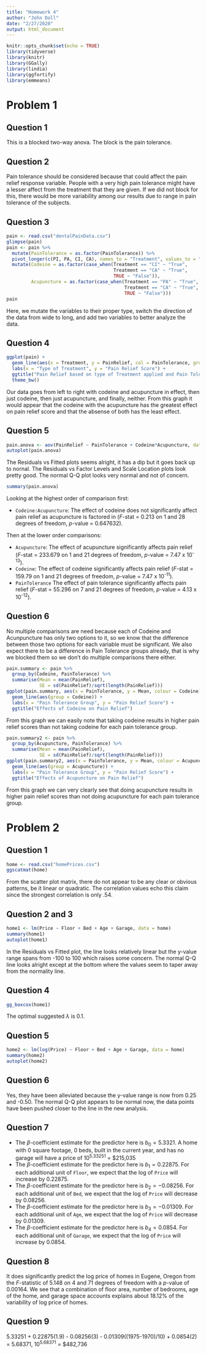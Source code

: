 ```yaml
---
title: "Homework 4"
author: "John Doll"
date: "2/27/2020"
output: html_document
---
```


```r
knitr::opts_chunk$set(echo = TRUE)
library(tidyverse)
library(knitr)
library(GGally)
library(lindia)
library(ggfortify)
library(emmeans)
```

# Problem 1

## Question 1

This is a blocked two-way anova. The block is the pain tolerance. 

## Question 2

Pain tolerance should be considered because that could affect the pain relief response variable. People with a very high pain tolerance might have a lesser affect from the treatment that they are given. If we did not block for this, there would be more variability among our results due to range in pain tolerance of the subjects.

## Question 3

```r
pain <- read.csv("dentalPainData.csv")
glimpse(pain)
pain <- pain %>%
  mutate(PainTolerance = as.factor(PainTolerance)) %>%
  pivot_longer(c(PI, PA, CI, CA), names_to = "Treatment", values_to = "PainRelief") %>%
  mutate(Codeine = as.factor(case_when(Treatment == "CI" ~ "True",
                                       Treatment == "CA" ~ "True",
                                       TRUE ~ "False")),
         Acupuncture = as.factor(case_when(Treatment == "PA" ~ "True",
                                           Treatment == "CA" ~ "True",
                                           TRUE ~ "False")))
pain
```

Here, we mutate the variables to their proper type, switch the direction of the data from wide to long,  and add two variables to better analyze the data.

## Question 4

```r
ggplot(pain) +
  geom_line(aes(x = Treatment, y = PainRelief, col = PainTolerance, group = PainTolerance)) +
  labs(x = "Type of Treatment", y = "Pain Relief Score") +
  ggtitle("Pain Relief based on type of Treatment applied and Pain Tolerance group") +
  theme_bw()
```

Our data goes from left to right with codeine and acupuncture in effect, then just codeine, then just acupuncture, and finally, neither. From this graph it would appear that the codeine with the acupuncture has the greatest effect on pain relief score and that the absense of both has the least effect.

## Question 5

```r
pain.anova <- aov(PainRelief ~ PainTolerance + Codeine*Acupuncture, data = pain)
autoplot(pain.anova)
```

The Residuals vs Fitted plots seems alright, it has a dip but it goes back up to nornal. The Residuals vs Factor Levels and Scale Location plots look pretty good. The normal Q-Q plot looks very normal and not of concern.

```r
summary(pain.anova)
```

Looking at the highest order of comparison first:

* `Codeine:Acupuncture`: The effect of codeine does not significantly affect pain relief as acupuncture is factored in ($F$-stat = 0.213 on 1 and 28 degrees of freedom, $p$-value = 0.647632).

Then at the lower order comparisons:

* `Acupuncture`: The effect of acupuncture significantly affects pain relief ($F$-stat = 233.679 on 1 and 21 degrees of freedom, $p$-value = 7.47 x 10^-13^).
* `Codeine`: The effect of codeine significantly affects pain relief ($F$-stat = 159.79 on 1 and 21 degrees of freedom, $p$-value = 7.47 x 10^-11^).
* `PainTolerance` The effect of pain tolerance significantly affects pain relief ($F$-stat = 55.296 on 7 and 21 degrees of freedom, $p$-value = 4.13 x 10^-12^).

## Question 6

No multiple comparisons are need because each of Codeine and Acunpuncture has only two options to it, so we know that the difference between those two options for each variable must be significant. We also expect there to be a difference in Pain Tolerance groups already, that is why we blocked them so we don't do multiple comparisons there either.

```r
pain.summary <- pain %>%
  group_by(Codeine, PainTolerance) %>%
  summarise(Mean = mean(PainRelief),
            SE = sd(PainRelief)/sqrt(length(PainRelief)))
ggplot(pain.summary, aes(x = PainTolerance, y = Mean, colour = Codeine)) +
  geom_line(aes(group = Codeine)) +
  labs(x = "Pain Tolerance Group", y = "Pain Relief Score") +
  ggtitle("Effects of Codeine on Pain Relief")
```

From this graph we can easily note that taking codeine results in higher pain relief scores than not taking codeine for each pain tolerance group.

```r
pain.summary2 <- pain %>%
  group_by(Acupuncture, PainTolerance) %>%
  summarise(Mean = mean(PainRelief),
            SE = sd(PainRelief)/sqrt(length(PainRelief)))
ggplot(pain.summary2, aes(x = PainTolerance, y = Mean, colour = Acupuncture)) +
  geom_line(aes(group = Acupuncture)) +
  labs(x = "Pain Tolerance Group", y = "Pain Relief Score") +
  ggtitle("Effects of Acupuncture on Pain Relief")
```

From this graph we can very clearly see that doing acupuncture results in higher pain relief scores than not doing acupuncture for each pain tolerance group.

# Problem 2

## Question 1

```r
home <- read.csv("homePrices.csv")
ggscatmat(home)
```

From the scatter plot matrix, there do not appear to be any clear or obvious patterns, be it linear or quadratic. The correlation values echo this claim since the strongest correlation is only .54.

## Question 2 and 3

```r
home1 <- lm(Price ~ Floor + Bed + Age + Garage, data = home)
summary(home1)
autoplot(home1)
```

In the Residuals vs Fitted plot, the line looks relatively linear but the y-value range spans from -100 to 100 which raises some concern. The normal Q-Q line looks alright except at the bottom where the values seem to taper away from the normality line.

## Question 4

```r
gg_boxcox(home1)
```

The optimal suggested $\lambda$ is 0.1.

## Question 5

```r
home2 <- lm(log(Price) ~ Floor + Bed + Age + Garage, data = home)
summary(home2)
autoplot(home2)
```

## Question 6

Yes, they have been alleviated because the y-value range is now from 0.25 and -0.50. The normal Q-Q plot appears to be normal now, the data points have been pushed closer to the line in the new analysis.

## Question 7

* The $\beta$-coefficient estimate for the predictor here is $b_{0} = 5.3321$. A home with 0 square footage, 0 beds, built in the current year, and has no garage will have a price of 10^5.33251^ = $215,035
* The $\beta$-coefficient estimate for the predictor here is $b_{1} = 0.22875$. For each additional unit of `Floor`, we expect that the log of `Price` will increase by 0.22875.
* The $\beta$-coefficient estimate for the predictor here is $b_{2} =-0.08256$. For each additional unit of `Bed`, we expect that the log of `Price` will decrease by 0.08256.
* The $\beta$-coefficient estimate for the predictor here is $b_{3} = -0.01309$. For each additional unit of `Age`, we expect that the log of `Price` will decrease by 0.01309.
* The $\beta$-coefficient estimate for the predictor here is $b_{4} = 0.0854$. For each additional unit of `Garage`, we expect that the log of `Price` will increase by 0.0854.

## Question 8

It does significantly predict the log price of homes in Eugene, Oregon from the $F$-statistic of 5.148 on 4 and 71 degrees of freedom with a $p$-value of 0.00164. We see that a combination of floor area, number of bedrooms, age of the home, and garage space accounts explains about 18.12% of the variability of log price of homes.

## Question 9

5.33251 + 0.22875(1.9) - 0.08256(3) - 0.01309((1975-1970)/10) + 0.0854(2) = 5.68371, 10^5.68371^ = $482,736